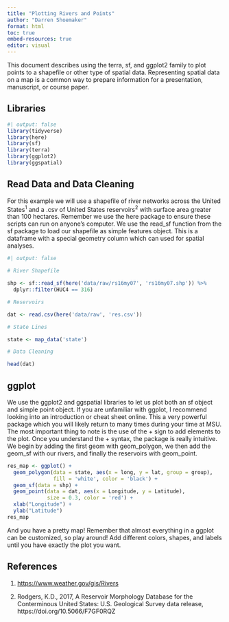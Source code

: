 ```yaml
---
title: "Plotting Rivers and Points"
author: "Darren Shoemaker"
format: html
toc: true
embed-resources: true
editor: visual
---
```


This document describes using the terra, sf, and ggplot2 family to plot points to a shapefile or other type of spatial data. Representing spatial data on a map is a common way to prepare information for a presentation, manuscript, or course paper.

## Libraries

```r
#| output: false
library(tidyverse)
library(here)
library(sf)
library(terra)
library(ggplot2)
library(ggspatial)
```

## Read Data and Data Cleaning

For this example we will use a shapefile of river networks across the United States^1^ and a .csv of United States reservoirs^2^ with surface area greater than 100 hectares. Remember we use the here package to ensure these scripts can run on anyone's computer. We use the read_sf function from the sf package to load our shapefile as simple features object. This is a dataframe with a special geometry column which can used for spatial analyses.

```r
#| output: false

# River Shapefile

shp <- sf::read_sf(here('data/raw/rs16my07', 'rs16my07.shp')) %>% 
  dplyr::filter(HUC4 == 316)

# Reservoirs

dat <- read.csv(here('data/raw', 'res.csv'))

# State Lines

state <- map_data('state')

# Data Cleaning

head(dat)
```

## ggplot

We use the ggplot2 and ggspatial libraries to let us plot both an sf object and simple point object. If you are unfamiliar with ggplot, I recommend looking into an introduction or cheat sheet online. This a very powerful package which you will likely return to many times during your time at MSU. The most important thing to note is the use of the + sign to add elements to the plot. Once you understand the + syntax, the package is really intuitive. We begin by adding the first geom with geom_polygon, we then add the geom_sf with our rivers, and finally the reservoirs with geom_point.

```r
res_map <- ggplot() +
  geom_polygon(data = state, aes(x = long, y = lat, group = group), 
               fill = 'white', color = 'black') +
  geom_sf(data = shp) +
  geom_point(data = dat, aes(x = Longitude, y = Latitude), 
             size = 0.3, color = 'red') +
  xlab("Longitude") +
  ylab("Latitude")
res_map
```

And you have a pretty map! Remember that almost everything in a ggplot can be customized, so play around! Add different colors, shapes, and labels until you have exactly the plot you want.

## References

1.  <https://www.weather.gov/gis/Rivers>

```{=html}
<!-- -->
```
2.  Rodgers, K.D., 2017, A Reservoir Morphology Database for the
    Conterminous United States: U.S. Geological Survey data release,
    https://doi.org/10.5066/F7GF0RQZ
